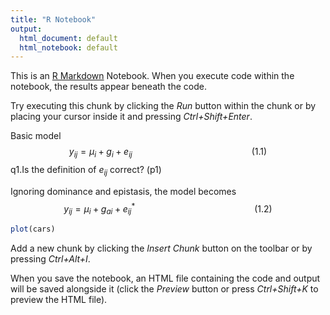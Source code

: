 ```yaml
---
title: "R Notebook"
output:
  html_document: default
  html_notebook: default
---
```


This is an [R Markdown](http://rmarkdown.rstudio.com) Notebook. When you execute code within the notebook, the results appear beneath the code. 

Try executing this chunk by clicking the *Run* button within the chunk or by placing your cursor inside it and pressing *Ctrl+Shift+Enter*. 


Basic model$$y_{ij} = \mu_i + g_i + e_{ij} \hspace{150pt} (1.1)$$
q1.Is the definition of $e_{ij}$ correct? (p1)

Ignoring dominance and epistasis, the model becomes$$y_{ij} = \mu_i + g_{ai} + e_{ij}^* \hspace{150pt} (1.2)$$
```r
plot(cars)
```

Add a new chunk by clicking the *Insert Chunk* button on the toolbar or by pressing *Ctrl+Alt+I*.

When you save the notebook, an HTML file containing the code and output will be saved alongside it (click the *Preview* button or press *Ctrl+Shift+K* to preview the HTML file).
